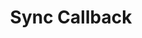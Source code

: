 ---
title: Sync Callback
openapi: "POST /api/external/sync/callback"
sidebarTitle: Sync Callback
---